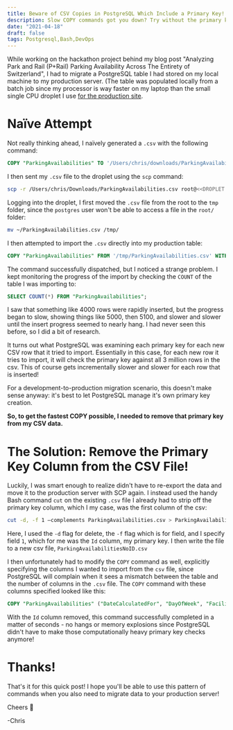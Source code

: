 ```yaml
---
title: Beware of CSV Copies in PostgreSQL Which Include a Primary Key!
description: Slow COPY commands got you down? Try without the primary key!
date: "2021-04-18"
draft: false
tags: Postgresql,Bash,DevOps
---
```



While working on the hackathon project behind my blog post <Link to="/blog/analyzing-park-and-rail-availabilities-across-switzerland/">"Analyzing Park and Rail (P+Rail) Parking Availability Across The Entirety of Switzerland"</Link>, I had to migrate a PostgreSQL table I had stored on my local machine to my production server. (The table was populated locally from a batch job since my processor is way faster on my laptop than the small single CPU droplet I use [for the production site](https://park-and-rail.netlify.app).

# Naïve Attempt

Not really thinking ahead, I naïvely generated a `.csv` with the following command:

```sql
COPY "ParkingAvailabilities" TO '/Users/chris/downloads/ParkingAvailabilities.csv' DELIMITER ',' CSV HEADER;
```

I then sent my `.csv` file to the droplet using the `scp` command:

```bash
scp -r /Users/chris/Downloads/ParkingAvailabilities.csv root@<<DROPLET IP HERE>>:/root
```

Logging into the droplet, I first moved the `.csv` file from the root to the `tmp` folder, since the `postgres` user won't be able to access a file in the `root/` folder:

```bash
mv ~/ParkingAvailabilities.csv /tmp/
```

I then attempted to import the `.csv` directly into my production table:

```sql
COPY "ParkingAvailabilities" FROM '/tmp/ParkingAvailabilities.csv' WITH (FORMAT csv, HEADER true);
```

The command successfully dispatched, but I noticed a strange problem. I kept monitoring the progress of the import by checking the `COUNT` of the table I was importing to:

```sql
SELECT COUNT(*) FROM "ParkingAvailabilities";
```

I saw that something like 4000 rows were rapidly inserted, but the progress began to slow, showing things like 5000, then 5100, and slower and slower until the insert progress seemed to nearly hang. I had never seen this before, so I did a bit of research. 

It turns out what PostgreSQL was examining each primary key for each new CSV row that it tried to import. Essentially in this case, for each new row it tries to import, it will check the primary key against all 3 million rows in the csv. This of course gets incrementally slower and slower for each row that is inserted!

For a development-to-production migration scenario, this doesn't make sense anyway: it's best to let PostgreSQL manage it's own primary key creation.

**So, to get the fastest COPY possible, I needed to remove that primary key from my CSV data.**

# The Solution: Remove the Primary Key Column from the CSV File!

Luckily, I was smart enough to realize didn't have to re-export the data and move it to the production server with SCP again. I instead used the handy Bash command `cut` on the existing `.csv` file I already had to strip off the primary key column, which I my case, was the first column of the csv:

```bash
cut -d, -f 1 —complements ParkingAvailabilities.csv > ParkingAvailabilitiesNoID.csv
```

Here, I used the `-d` flag for delete, the `-f` flag which is for field, and I specify field `1`, which for me was the `Id` column, my primary key. I then write the file to a new csv file, `ParkingAvailabilitiesNoID.csv`

I then unfortunately had to modify the `COPY` command as well, explicitly specifying the columns I wanted to import from the `csv` file, since PostgreSQL will complain when it sees a mismatch between the table and the number of columns in the `.csv` file. The `COPY` command with these columns specified looked like this:

```sql
COPY "ParkingAvailabilities" ("DateCalculatedFor", "DayOfWeek", "FacilityName","EstimatedParkingSpacesAvailable", "ParkingSpacesTotal", "ParkingForecastData", "Created", "Updated") FROM '/tmp/ParkingAvailabilitiesNoID.csv' WITH (FORMAT csv, HEADER true);
```

With the `Id` column removed, this command successfully completed in a matter of seconds - no hangs or memory explosions since PostgreSQL didn't have to make those computationally heavy primary key checks anymore!

# Thanks!

That's it for this quick post! I hope you'll be able to use this pattern of commands when you also need to migrate data to your production server!

Cheers 🍻

-Chris